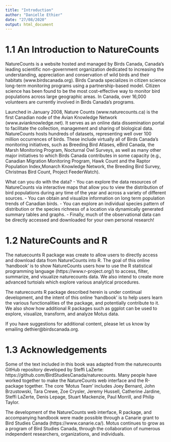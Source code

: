 ```yaml
---
title: "Introduction"
author: "Danielle Ethier"
date: "27/08/2020"
output: html_document
---
```


# 1.1 An Introduction to NatureCounts {#intro}

NatureCounts is a website hosted and managed by Birds Canada, Canada’s leading scientific non-government organization dedicated to increasing the understanding, appreciation and conservation of wild birds and their habitats (www.birdscanada.org).  Birds Canada specializes in citizen science long-term monitoring programs using a partnership-based model.  Citizen science has been found to be the most cost-effective way to monitor bird populations across large geographic areas. In Canada, over 16,000 volunteers are currently involved in Birds Canada’s programs. 

Launched in January 2008, Nature Counts (www.naturecounts.ca) is the first Canadian node of the Avian Knowledge Network (www.avianknowledge.net). It serves as an online data dissemination portal to facilitate the collection, management and sharing of biological data.  NatureCounts hosts hundreds of datasets, representing well over 100 million occurrences of birds. These include virtually all of Birds Canada’s monitoring initiatives, such as Breeding Bird Atlases, eBird Canada, the Marsh Monitoring Program, Nocturnal Owl Surveys, as well as many other major initiatives to which Birds Canada contributes in some capacity (e.g., Canadian Migration Monitoring Program, Hawk Count and the Raptor Population Index,Monarch Knowledge Network, the Breeding Bird Survey, Christmas Bird Count, Project FeederWatch). 

What can you do with the data?
-	You can explore the data resources of NatureCounts via interactive maps that allow you to view the distribution of bird populations during any time of the year and across a variety of different sources. 
-	You can obtain and visualize information on long term population trends of Canadian birds.
-	You can explore an individual species pattern of distribution or the species richness of a location via dynamically generated summary tables and graphs.
-	Finally, much of the observational data can be directly accessed and downloaded for your own personal research!

# 1.2 NatureCounts and R {#introR}

The natuecounts R package was create to allow users to directly access and download data from NatureCounts into R. The goal of this online ‘handbook’ is to show NatureCounts users how to use the R statistical programming language (https://www.r-project.org/) to access, filter, summarize, and visualize naturecounts data. We also intend to create more advanced turtoials which explore various analytical procedures. 

The naturecounts R package described herein is under continual development, and the intent of this online ‘handbook’ is to help users learn the various functionalities of the package, and potentially contribute to it. We also show how additional R packages such as ggplot can be used to explore, visualize, transform, and analyze Motus data.

If you have suggestions for additional content, please let us know by emailing dethier@birdscanada.org.


# 1.3 Acknowledgements

Some of the text included in this book was adapted from the naturecounts GitHub repository developed by Steffi LaZerte: https://github.com/BirdStudiesCanada/naturecounts. Many people have worked together to make the NatureCounts web interface and the R-package together. The core ‘Motus Team’ includes Joey Bernard, John Brzustowski, Tara Crewe, Zoe Crysler, Jeremy Hussell, Catherine Jardine, Steffi LaZerte, Denis Lepage, Stuart Mackenzie, Paul Morrill, and Philip Taylor.

The development of the NatureCounts web interface, R package, and accompanying handbook were made possible through a Canarie grant to Bird Studies Canada (https://www.canarie.ca/). Motus continues to grow as a program of Bird Studies Canada, through the collaboration of numerous independent researchers, organizations, and individuals.

